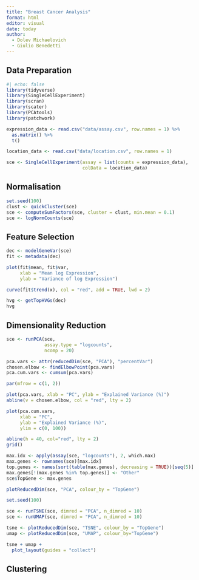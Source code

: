 ```yaml
---
title: "Breast Cancer Analysis"
format: html
editor: visual
date: today
author:
  - Dolev Michaelovich
  - Giulio Benedetti
---
```


## Data Preparation

```r
#| echo: false
library(tidyverse)
library(SingleCellExperiment)
library(scran)
library(scater)
library(PCAtools)
library(patchwork)
```

```r
expression_data <- read.csv("data/assay.csv", row.names = 1) %>%
  as.matrix() %>%
  t()

location_data <- read.csv("data/location.csv", row.names = 1)
```

```r
sce <- SingleCellExperiment(assay = list(counts = expression_data),
                            colData = location_data)
```

## Normalisation

```r
set.seed(100)
clust <- quickCluster(sce)
sce <- computeSumFactors(sce, cluster = clust, min.mean = 0.1)
sce <- logNormCounts(sce)
```

## Feature Selection

```r
dec <- modelGeneVar(sce)
fit <- metadata(dec)

plot(fit$mean, fit$var,
     xlab = "Mean log Expression",
     ylab = "Variance of log Expression")

curve(fit$trend(x), col = "red", add = TRUE, lwd = 2)
```

```r
hvg <- getTopHVGs(dec)
hvg
```

## Dimensionality Reduction

```r
sce <- runPCA(sce,
              assay.type = "logcounts",
              ncomp = 20)

pca.vars <- attr(reducedDim(sce, "PCA"), "percentVar")
chosen.elbow <- findElbowPoint(pca.vars)
pca.cum.vars <- cumsum(pca.vars)
```

```r
par(mfrow = c(1, 2))

plot(pca.vars, xlab = "PC", ylab = "Explained Variance (%)")
abline(v = chosen.elbow, col = "red", lty = 2)

plot(pca.cum.vars,
     xlab = "PC",
     ylab = "Explained Variance (%)",
     ylim = c(0, 100))

abline(h = 40, col="red", lty = 2)
grid()
```

```r
max.idx <- apply(assay(sce, "logcounts"), 2, which.max)
max.genes <- rownames(sce)[max.idx]
top.genes <- names(sort(table(max.genes), decreasing = TRUE))[seq(5)]
max.genes[!(max.genes %in% top.genes)] <- "Other"
sce$TopGene <- max.genes
```

```r
plotReducedDim(sce, "PCA", colour_by = "TopGene")
```

```r
set.seed(100)

sce <- runTSNE(sce, dimred = "PCA", n_dimred = 10)
sce <- runUMAP(sce, dimred = "PCA", n_dimred = 10)
```

```r
tsne <- plotReducedDim(sce, "TSNE", colour_by = "TopGene")
umap <- plotReducedDim(sce, "UMAP", colour_by="TopGene")

tsne + umap +
  plot_layout(guides = "collect")
```

## Clustering